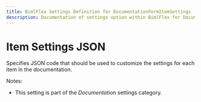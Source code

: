 ---
title: BimlFlex Settings Definition for DocumentationFormItemSettings
description: Documentation of settings option within BimlFlex for DocumentationFormItemSettings
---
<head>
  <meta name="varigenceProduct" content="BimlFlex"></meta>
  <meta name="varigenceArticleType" content="Reference"></meta>
</head>


# Item Settings JSON

Specifies JSON code that should be used to customize the settings for each item in the documentation.

Notes:

* This setting is part of the *Documentation* settings category.

